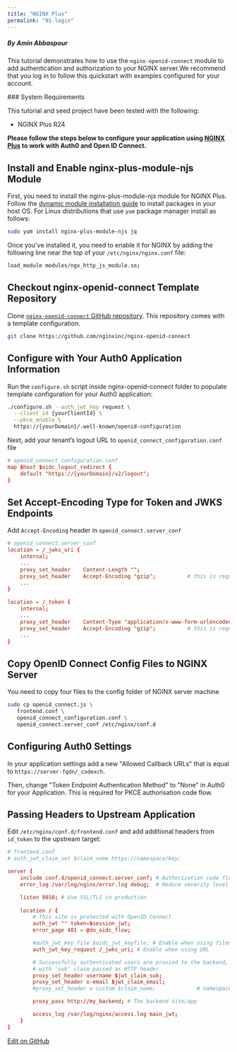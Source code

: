 ```yaml
---
title: "NGINX Plus"
permalink: "01-login"
---
```


##### By Amin Abbaspour

This tutorial demonstrates how to use the `nginx-openid-connect` module to add authentication and authorization to your NGINX server.We recommend that you log in to follow this quickstart with examples configured for your account.

<Note>
### System Requirements

This tutorial and seed project have been tested with the following:

* NGINX Plus R24
</Note>

**Please follow the steps below to configure your application using [**NGINX Plus**](https://www.nginx.com/products/nginx/) to work with Auth0 and Open ID Connect.**

## Install and Enable nginx-plus-module-njs Module

First, you need to install the nginx-plus-module-njs module for NGINX Plus. Follow the [dynamic module installation guide](https://docs.nginx.com/nginx/admin-guide/dynamic-modules/nginscript) to install packages in your host OS.
For Linux distributions that use `yum` package manager install as follows:

```bash lines
sudo yum install nginx-plus-module-njs jq
```






Once you've installed it, you need to enable it for NGINX by adding the following line near the top of your `/etc/nginx/nginx.conf` file:

```bash lines
load_module modules/ngx_http_js_module.so;
```






## Checkout nginx-openid-connect Template Repository

Clone [`nginx-openid-connect` GitHub repository](https://github.com/nginxinc/nginx-openid-connect). This repository comes with a template configuration.

```bash lines
git clone https://github.com/nginxinc/nginx-openid-connect
```






## Configure with Your Auth0 Application Information

Run the `configure.sh` script inside nginx-openid-connect folder to populate template configuration for your Auth0 application:

```bash lines
./configure.sh --auth_jwt_key request \
  --client_id {yourClientId} \
  --pkce_enable \
  https://{yourDomain}/.well-known/openid-configuration
```






Next, add your tenant’s logout URL to `openid_connect_configuration.conf` file

```conf lines
# openid_connect_configuration.conf
map $host $oidc_logout_redirect {
    default "https://{yourDomain}/v2/logout";
}
```






## Set Accept-Encoding Type for Token and JWKS Endpoints

Add `Accept-Encoding` header in `openid_connect.server_conf`

```conf lines
# openid_connect.server_conf
location = /_jwks_uri {
    internal;
    ...
    proxy_set_header    Content-Length "";           
    proxy_set_header    Accept-Encoding "gzip";          # this is required
    ...
}

location = /_token {
    internal;
    ...
    proxy_set_header    Content-Type "application/x-www-form-urlencoded";
    proxy_set_header    Accept-Encoding "gzip";          # this is required
    ...
}
```






## Copy OpenID Connect Config Files to NGINX Server

You need to copy four files to the config folder of NGINX server machine

```sh lines
sudo cp openid_connect.js \ 
   frontend.conf \
   openid_connect_configuration.conf \
   openid_connect.server_conf /etc/nginx/conf.d
```






## Configuring Auth0 Settings

In your application settings add a new "Allowed Callback URLs" that is equal to `https://server-fqdn/_codexch`.

Then, change "Token Endpoint Authentication Method" to "None" in Auth0 for your Application. This is required for PKCE authorisation code flow.

## Passing Headers to Upstream Application

Edit `/etc/nginx/conf.d/frontend.conf` and add additional headers from `id_token` to the upstream target:

```conf lines
# frontend.conf
# auth_jwt_claim_set $claim_name https://namespace/key;

server {
    include conf.d/openid_connect.server_conf; # Authorization code flow and Relying Party processing
    error_log /var/log/nginx/error.log debug;  # Reduce severity level as required

    listen 8010; # Use SSL/TLS in production
    
    location / {
        # This site is protected with OpenID Connect
        auth_jwt "" token=$session_jwt;
        error_page 401 = @do_oidc_flow;

        #auth_jwt_key_file $oidc_jwt_keyfile; # Enable when using filename
        auth_jwt_key_request /_jwks_uri; # Enable when using URL

        # Successfully authenticated users are proxied to the backend,
        # with 'sub' claim passed as HTTP header
        proxy_set_header username $jwt_claim_sub;
        proxy_set_header x-email $jwt_claim_email;
        #proxy_set_header x-custom $claim_name;             # namespaced claim

        proxy_pass http://my_backend; # The backend site/app

        access_log /var/log/nginx/access.log main_jwt;
    }
}
```







[Edit on GitHub](https://github.com/auth0/docs/edit/master/articles/quickstart/webapp/nginx-plus/01-login.md)